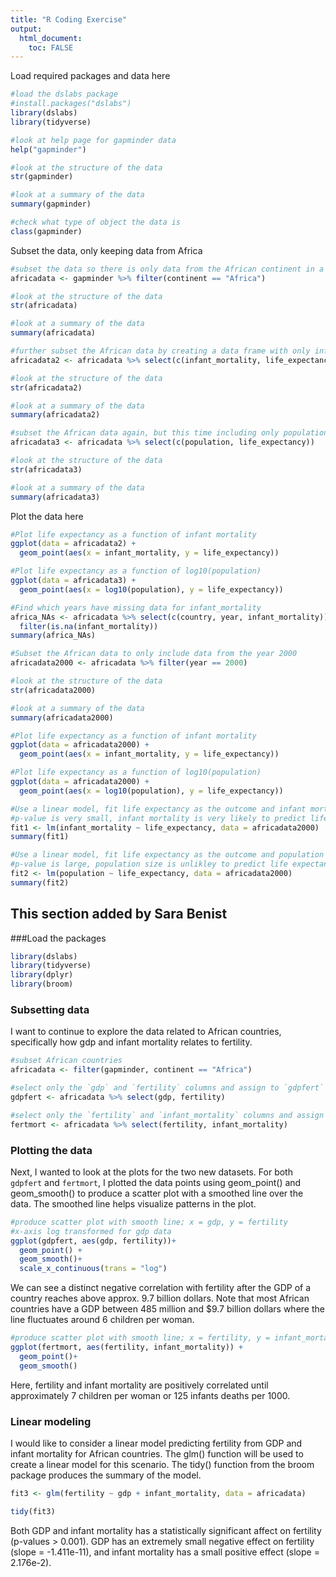 ```yaml
---
title: "R Coding Exercise"
output:
  html_document:
    toc: FALSE
---
```

Load required packages and data here
```r
#load the dslabs package
#install.packages("dslabs")
library(dslabs)
library(tidyverse)
```
```r
#look at help page for gapminder data
help("gapminder")
```
```r
#look at the structure of the data
str(gapminder)
```
```r
#look at a summary of the data
summary(gapminder)
```
```r
#check what type of object the data is
class(gapminder)
```

Subset the data, only keeping data from Africa
```r
#subset the data so there is only data from the African continent in a new data frame
africadata <- gapminder %>% filter(continent == "Africa")
```
```r
#look at the structure of the data
str(africadata)
```
```r
#look at a summary of the data
summary(africadata)
```

```r
#further subset the African data by creating a data frame with only infant_mortality and Life_expectancy
africadata2 <- africadata %>% select(c(infant_mortality, life_expectancy))
```
```r
#look at the structure of the data
str(africadata2)
```
```r
#look at a summary of the data
summary(africadata2)
```

```r
#subset the African data again, but this time including only population and life_expectancy
africadata3 <- africadata %>% select(c(population, life_expectancy))
```
```r
#look at the structure of the data
str(africadata3)
```
```r
#look at a summary of the data
summary(africadata3)
```

Plot the data here
```r
#Plot life expectancy as a function of infant mortality
ggplot(data = africadata2) +
  geom_point(aes(x = infant_mortality, y = life_expectancy))
```
```r
#Plot life expectancy as a function of log10(population)
ggplot(data = africadata3) +
  geom_point(aes(x = log10(population), y = life_expectancy))

```

```r
#Find which years have missing data for infant_mortality
africa_NAs <- africadata %>% select(c(country, year, infant_mortality)) %>% 
  filter(is.na(infant_mortality))
summary(africa_NAs)
```

```r
#Subset the African data to only include data from the year 2000
africadata2000 <- africadata %>% filter(year == 2000)
```
```r
#look at the structure of the data
str(africadata2000)
```
```r
#look at a summary of the data
summary(africadata2000)
```

```r
#Plot life expectancy as a function of infant mortality
ggplot(data = africadata2000) +
  geom_point(aes(x = infant_mortality, y = life_expectancy))
```
```r
#Plot life expectancy as a function of log10(population)
ggplot(data = africadata2000) +
  geom_point(aes(x = log10(population), y = life_expectancy))
```

```r
#Use a linear model, fit life expectancy as the outcome and infant mortality as the predictor
#p-value is very small, infant mortality is very likely to predict life expectancy
fit1 <- lm(infant_mortality ~ life_expectancy, data = africadata2000)
summary(fit1)
```
```r
#Use a linear model, fit life expectancy as the outcome and population as the predictor
#p-value is large, population size is unlikley to predict life expectancy
fit2 <- lm(population ~ life_expectancy, data = africadata2000)
summary(fit2)
```


## This section added by Sara Benist

###Load the packages
```r
library(dslabs)
library(tidyverse)
library(dplyr)
library(broom)
```

### Subsetting data

I want to continue to explore the data related to African countries, specifically how gdp and infant mortality relates to fertility. 
```r
#subset African countries
africadata <- filter(gapminder, continent == "Africa")

#select only the `gdp` and `fertility` columns and assign to `gdpfert`
gdpfert <- africadata %>% select(gdp, fertility)

#select only the `fertility` and `infant_mortality` columns and assign to `fertmort`
fertmort <- africadata %>% select(fertility, infant_mortality)
```

### Plotting the data

Next, I wanted to look at the plots for the two new datasets. For both `gdpfert` and `fertmort`, I plotted the data points using geom_point() and geom_smooth() to produce a scatter plot with a smoothed line over the data. The smoothed line helps visualize patterns in the plot.
```r
#produce scatter plot with smooth line; x = gdp, y = fertility
#x-axis log transformed for gdp data
ggplot(gdpfert, aes(gdp, fertility))+
  geom_point() + 
  geom_smooth()+
  scale_x_continuous(trans = "log")
```
We can see a distinct negative correlation with fertility after the GDP of a country reaches above approx. 9.7 billion dollars. Note that most African countries have a GDP between 485 million and $9.7 billion dollars where the line fluctuates around 6 children per woman. 

```r
#produce scatter plot with smooth line; x = fertility, y = infant_mortality
ggplot(fertmort, aes(fertility, infant_mortality)) +
  geom_point()+
  geom_smooth()
```
Here, fertility and infant mortality are positively correlated until approximately 7 children per woman or 125 infants deaths per 1000. 

### Linear modeling

I would like to consider a linear model predicting fertility from GDP and infant mortality for African countries. The glm() function will be used to create a linear model for this scenario. The tidy() function from the broom package produces the summary of the model.
```r
fit3 <- glm(fertility ~ gdp + infant_mortality, data = africadata)

tidy(fit3)
```
Both GDP and infant mortality has a statistically significant affect on fertility (p-values > 0.001). GDP has an extremely small negative effect on fertility (slope = -1.411e-11), and infant mortality has a small positive effect (slope = 2.176e-2). 